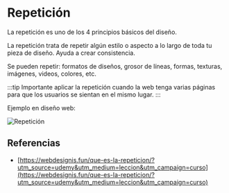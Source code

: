 # Repetición

La repetición es uno de los 4 principios básicos del diseño.

La repetición trata de repetir algún estilo o aspecto a lo largo de toda tu pieza de diseño. Ayuda a crear consistencia.

Se pueden repetir: formatos de diseños, grosor de líneas, formas, texturas, imágenes, videos, colores, etc.

:::tip
Importante aplicar la repetición cuando la web tenga varias páginas para que los usuarios se sientan en el mismo lugar.
:::

Ejemplo en diseño web:

![Repetición](./static/ejemplo-de-principio-de-repeticion.webp)

## Referencias

- [https://webdesignis.fun/que-es-la-repeticion/?utm_source=udemy&utm_medium=leccion&utm_campaign=curso](https://webdesignis.fun/que-es-la-repeticion/?utm_source=udemy&utm_medium=leccion&utm_campaign=curso)


